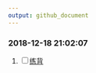 ```yaml
---
output: github_document
---
```


### 2018-12-18 21:02:07

1. <input type="checkbox" id="checkbox1" class="styled">[练背](tiktok/练背.mp4)